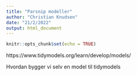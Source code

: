 ```yaml
---
title: "Parsnip modeller"
author: "Christian Knudsen"
date: "21/2/2022"
output: html_document
---
```


```r
knitr::opts_chunk$set(echo = TRUE)
```
https://www.tidymodels.org/learn/develop/models/

Hvordan bygger vi selv en model til tidymodels